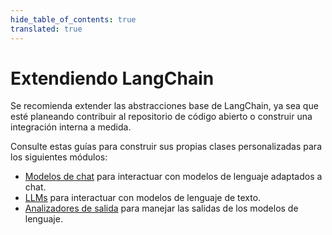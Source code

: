 ```yaml
---
hide_table_of_contents: true
translated: true
---
```


# Extendiendo LangChain

Se recomienda extender las abstracciones base de LangChain, ya sea que esté planeando contribuir al repositorio de código abierto o construir una integración interna a medida.

Consulte estas guías para construir sus propias clases personalizadas para los siguientes módulos:

- [Modelos de chat](/docs/modules/model_io/chat/custom_chat_model) para interactuar con modelos de lenguaje adaptados a chat.
- [LLMs](/docs/modules/model_io/llms/custom_llm) para interactuar con modelos de lenguaje de texto.
- [Analizadores de salida](/docs/modules/model_io/output_parsers/custom) para manejar las salidas de los modelos de lenguaje.
